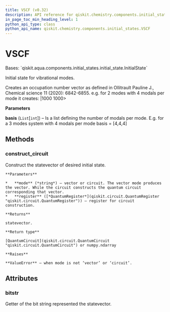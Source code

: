 ```yaml
---
title: VSCF (v0.32)
description: API reference for qiskit.chemistry.components.initial_states.VSCF in qiskit v0.32
in_page_toc_min_heading_level: 1
python_api_type: class
python_api_name: qiskit.chemistry.components.initial_states.VSCF
---
```


# VSCF

<Class id="qiskit.chemistry.components.initial_states.VSCF" isDedicatedPage={true} github="https://github.com/qiskit-community/qiskit-aqua/tree/stable/0.9/qiskit/chemistry/components/initial_states/vscf.py" signature="VSCF(basis)" modifiers="class">
  Bases: `qiskit.aqua.components.initial_states.initial_state.InitialState`

  Initial state for vibrational modes.

  Creates an occupation number vector as defined in Ollitrault Pauline J., Chemical science 11 (2020): 6842-6855. e.g. for 2 modes with 4 modals per mode it creates: |1000 1000>

  **Parameters**

  **basis** (`List`\[`int`]) – Is a list defining the number of modals per mode. E.g. for a 3 modes system with 4 modals per mode basis = \[4,4,4]

  ## Methods

  <span id="qiskit-chemistry-components-initial-states-vscf-construct-circuit" />

  ### construct\_circuit

  <Function id="qiskit.chemistry.components.initial_states.VSCF.construct_circuit" signature="VSCF.construct_circuit(mode='circuit', register=None)">
    Construct the statevector of desired initial state.

    **Parameters**

    *   **mode** (*string*) – vector or circuit. The vector mode produces the vector. While the circuit constructs the quantum circuit corresponding that vector.
    *   **register** ([*QuantumRegister*](qiskit.circuit.QuantumRegister "qiskit.circuit.QuantumRegister")) – register for circuit construction.

    **Returns**

    statevector.

    **Return type**

    [QuantumCircuit](qiskit.circuit.QuantumCircuit "qiskit.circuit.QuantumCircuit") or numpy.ndarray

    **Raises**

    **ValueError** – when mode is not ‘vector’ or ‘circuit’.
  </Function>

  ## Attributes

  ### bitstr

  <Attribute id="qiskit.chemistry.components.initial_states.VSCF.bitstr">
    Getter of the bit string represented the statevector.
  </Attribute>
</Class>

